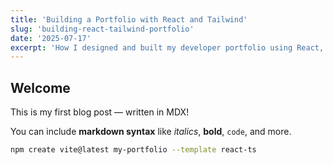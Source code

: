 ```yaml
---
title: 'Building a Portfolio with React and Tailwind'
slug: 'building-react-tailwind-portfolio'
date: '2025-07-17'
excerpt: 'How I designed and built my developer portfolio using React, Tailwind CSS, and Vite.'
---
```


## Welcome

This is my first blog post — written in MDX!

You can include **markdown syntax** like _italics_, **bold**, `code`, and more.

```bash
npm create vite@latest my-portfolio --template react-ts
```
